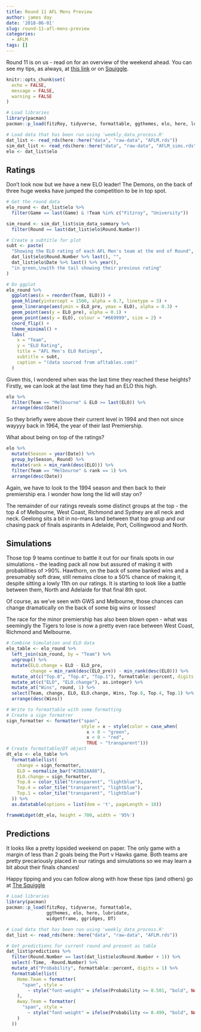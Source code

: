 ```yaml
---
title: Round 11 AFL Mens Preview
author: james day
date: '2018-06-01'
slug: round-11-afl-mens-preview
categories:
  - AFLM
tags: []
---
```


Round 11 is on us - read on for an overview of the weekend ahead. You can see my tips, as always, at [this link](http://plussixoneblog.com/page/aflm-current-tips/) or on [Squiggle](squiggle.com.au). 

```r
knitr::opts_chunk$set(
  echo = FALSE,
  message = FALSE,
  warning = FALSE
)

# Load libraries
library(pacman)
pacman::p_load(fitzRoy, tidyverse, formattable, ggthemes, elo, here, lubridate, widgetframe)

# Load data that has been run using 'weekly_data_process.R'
dat_list <- read_rds(here::here("data", "raw-data", "AFLM.rds"))
sim_dat_list <- read_rds(here::here("data", "raw-data", "AFLM_sims.rds"))
elo <- dat_list$elo
```

## Ratings
Don't look now but we have a new ELO leader! The Demons, on the back of three huge weeks have jumped the competition to be in top spot. 

```r
# Get the round data
elo_round <- dat_list$elo %>%
  filter(Game == last(Game) & !Team %in% c("Fitzroy", "University"))

sim_round <- sim_dat_list$sim_data_summary %>%
  filter(Round == last(dat_list$elo$Round.Number))

# Create a subtitle for plot
subt <- paste(
  "Showing the ELO rating of each AFL Men's team at the end of Round",
  dat_list$elo$Round.Number %>% last(), "",
  dat_list$elo$Date %>% last() %>% year(),
  "in green,\nwith the tail showing their previous rating"
)

# Do ggplot
elo_round %>%
  ggplot(aes(x = reorder(Team, ELO))) +
  geom_hline(yintercept = 1500, alpha = 0.7, linetype = 3) +
  geom_linerange(aes(ymin = ELO_pre, ymax = ELO), alpha = 0.3) +
  geom_point(aes(y = ELO_pre), alpha = 0.1) +
  geom_point(aes(y = ELO), colour = "#669999", size = 2) +
  coord_flip() +
  theme_minimal() +
  labs(
    x = "Team",
    y = "ELO Rating",
    title = "AFL Men's ELO Ratings",
    subtitle = subt,
    caption = "(data sourced from afltables.com)"
  )
```

Given this, I wondered when was the last time they reached these heights? Firstly, we can look at the last time they had an ELO this high.

```r
elo %>%
  filter(Team == "Melbourne" & ELO >= last(ELO)) %>%
  arrange(desc(Date)) 
```

So they briefly were above their current level in 1994 and then not since wayyyy back in 1964, the year of their last Premiership. 

What about being on top of the ratings? 

```r
elo %>%
  mutate(Season = year(Date)) %>%
  group_by(Season, Round) %>%
  mutate(rank = min_rank(desc(ELO))) %>%
  filter(Team == "Melbourne" & rank == 1) %>%
  arrange(desc(Date))

```

Again, we have to look to the 1994 season and then back to their premiership era. I wonder how long the lid will stay on? 

The remainder of our ratings reveals some distinct groups at the top - the top 4 of Melbourne, West Coast, Richmond and Sydney are all neck and neck. Geelong sits a bit in no-mans land between that top group and our chasing pack of finals aspirants in Adelaide, Port, Collingwood and North. 


## Simulations
Those top 9 teams continue to battle it out for our finals spots in our simulations - the leading pack all now but assured of making it with probabilities of >90%. Hawthorn, on the back of some banked wins and a presumably soft draw, still remains close to a 50% chance of making it, despite sitting a lowly 11th on our ratings. It is starting to look like a battle between them, North and Adelaide for that final 8th spot. 

Of course, as we've seen with GWS and Melbourne, those chances can change dramatically on the back of some big wins or losses! 

The race for the minor premiership has also been blown open - what was seemingly the Tigers to lose is now a pretty even race between West Coast, Richmond and Melbourne. 

```r
# Combine Simulation and ELO data
elo_table <- elo_round %>%
  left_join(sim_round, by = "Team") %>%
  ungroup() %>%
  mutate(ELO.change = ELO - ELO_pre,
         change = min_rank(desc(ELO_pre)) - min_rank(desc(ELO))) %>%
  mutate_at(c("Top.8", "Top.4", "Top.1"), formattable::percent, digits = 1) %>%
  mutate_at(c("ELO", "ELO.change"), as.integer) %>%
  mutate_at("Wins", round, 1) %>%
  select(Team, change, ELO, ELO.change, Wins, Top.8, Top.4, Top.1) %>%
  arrange(desc(Wins))

# Write to formattable with some formatting
# Create a sign formatrer
sign_formatter <- formatter("span", 
                            style = x ~ style(color = case_when(
                              x > 0 ~ "green", 
                              x < 0 ~ "red",
                              TRUE ~ "transparent")))
# Create formattable/DT object
dt_elo <- elo_table %>%
  formattable(list(
    change = sign_formatter,
    ELO = normalize_bar("#20B2AA80"),
    ELO.change = sign_formatter,
    Top.8 = color_tile("transparent", "lightblue"),
    Top.4 = color_tile("transparent", "lightblue"),
    Top.1 = color_tile("transparent", "lightblue")
  )) %>% 
  as.datatable(options = list(dom = 't', pageLength = 18))

frameWidget(dt_elo, height = 700, width = '95%')
```

## Predictions
It looks like a pretty lopsided weekend on paper. The only game with a margin of less than 2 goals being the Port v Hawks game. Both teams are pretty precariously placed in our ratings and simulations so we may learn a bit about their finals chances! 

Happy tipping and you can follow along with how these tips (and others) go at [The Squiggle](squiggle.com.au)

```r
# Load libraries
library(pacman)
pacman::p_load(fitzRoy, tidyverse, formattable, 
               ggthemes, elo, here, lubridate, 
               widgetframe, ggridges, DT)

# Load data that has been run using 'weekly_data_process.R'
dat_list <- read_rds(here::here("data", "raw-data", "AFLM.rds"))

# Get predictions for current round and present as table
dat_list$predictions %>%
  filter(Round.Number == last(dat_list$elo$Round.Number + 1)) %>%
  select(-Time, -Round.Number) %>%
  mutate_at("Probability", formattable::percent, digits = 1) %>%
  formattable(list(
    Home.Team = formatter(
      "span", style =
        ~ style("font-weight" = ifelse(Probability >= 0.501, "bold", NA))
    ),
    Away.Team = formatter(
      "span", style =
        ~ style("font-weight" = ifelse(Probability <= 0.499, "bold", NA))
    )
  ))
```

